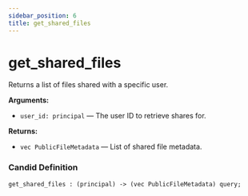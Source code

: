 ```yaml
---
sidebar_position: 6
title: get_shared_files
---
```

# get_shared_files

Returns a list of files shared with a specific user.

**Arguments:**

- `user_id: principal` — The user ID to retrieve shares for.

**Returns:**

- `vec PublicFileMetadata` — List of shared file metadata.

### Candid Definition

```candid
get_shared_files : (principal) -> (vec PublicFileMetadata) query;
```